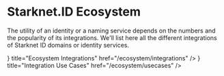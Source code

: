 
# Starknet.ID Ecosystem

The utility of an identity or a naming service depends on the numbers and the popularity of its integrations. We'll list here all the different integrations of Starknet ID domains or identity services.

<Cards>
  <Card
    icon={<CodeIcon />}
    title="Ecosystem Integrations"
    href="/ecosystem/integrations"
  />
   <Card
    icon={<CodeIcon />}
    title="Integration Use Cases"
    href="/ecosystem/usecases"
  />
</Cards>